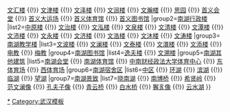 {{Navbox
|name=中南财经政法大学建筑
|title=[[中南财经政法大学]]建筑
|style=width:75%;text-align:left;
|groupstyle=width:15%;text-align:middle;
|group1=[[首义校区]]
|list1=[[中南楼]] {{!}} [[文汇楼]] {{!}} [[文津楼（中南财经政法大学）|文津楼]] {{!}} [[文泽楼]] {{!}} [[文润楼]] {{!}} [[文瀚楼]] {{!}} [[思园]] {{!}} [[首义会堂]] {{!}} [[首义大运场]] {{!}} [[首义体育馆]] {{!}} [[中南财经大学图书馆|首义图书馆]]
|group2=[[南湖行政楼]]
|list2=[[中原楼]] {{!}} [[文治楼]] {{!}} [[文泓楼]] {{!}} [[文泉楼]] {{!}} [[文清楼]] {{!}} [[文潭楼]] {{!}} [[文沛楼]] {{!}} [[文永楼]] {{!}} [[文济楼]] {{!}} [[文浩楼]] {{!}} [[文沐楼]] {{!}} [[文涛楼]]
|group3=[[南湖教学楼]]
|list3=[[文波楼]] {{!}} [[文澜楼]] {{!}} [[文泰楼]] {{!}} [[文澴楼]] {{!}} [[文添楼]] {{!}} [[电教]] {{!}} [[梅教]]
|group4=[[中南财经大学图书馆|南湖图书馆]]
|list4=[[逸夫楼]] {{!}} [[文溯楼]]
|group5=[[南湖其他建筑]]
|list5=[[南湖会堂]] {{!}} [[南湖体育馆]] {{!}} [[新体|中南财经政法大学体育中心]] {{!}} [[东体育场]] {{!}} [[西体育场]]
|group6=[[南湖宿舍区]]
|list6=[[中区宿舍（中南财经政法大学）|中区]] {{!}} [[环湖宿舍（中南财经政法大学）|环湖]] {{!}} [[滨湖宿舍（中南财经政法大学）|滨湖]] {{!}} [[临湖宿舍（中南财经政法大学）|临湖]] {{!}} [[望湖宿舍（中南财经政法大学）|望湖]]
|group7=[[南湖景致]]
|list7=[[晓南湖]] {{!}} [[南博桥]] {{!}} [[希贤岭]] {{!}} [[范文澜像]] {{!}} [[孔夫子像]] {{!}} [[青云桥]] {{!}} [[白水桥]] {{!}} [[獬豸像（中南财经政法大学）|獬豸像]] {{!}} [[云水湖]] 
}}<noinclude>
[[Category:中南财经政法大学|*]]
[[Category:武汉模板]]
</noinclude>